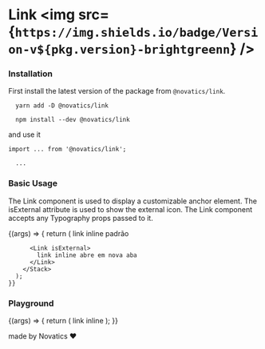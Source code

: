 

<Meta title="Components/Link" component={Link} />

# Link <img src={`https://img.shields.io/badge/Version-v${pkg.version}-brightgreenn`} />

### Installation

First install the latest version of the package from `@novatics/link`.

```shell
  yarn add -D @novatics/link
```

```shell
  npm install --dev @novatics/link
```

and use it

```tsx
import ... from '@novatics/link';

  ...

```

### Basic Usage

The Link component is used to display a customizable anchor element. The isExternal attribute is
used to show the external icon. The Link component accepts any Typography props passed to it.

<Canvas>
  <Story name="Basic Usage">
    {(args) => {
      return (
        <Stack spacing={2} direction={"row"}>
          <Link>
            link inline padrão
          </Link>

          <Link isExternal>
            link inline abre em nova aba
          </Link>
        </Stack>
      );
    }}

  </Story>
</Canvas>

### Playground

<Canvas>
  <Story
    name="Playground"
  >
    {(args) => {
      return (
        <Link {...args}>
          link inline
        </Link>
      );
    }}
  </Story>
</Canvas>

made by Novatics ❤
